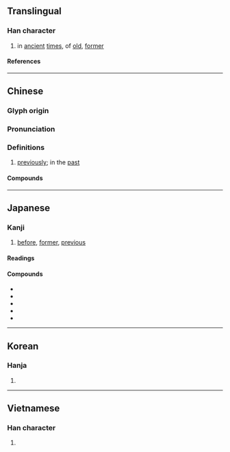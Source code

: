 {{character info/new}}
==Translingual==

===Han character===
{{Han char|rn=72|rad=日|as=17|sn=21|four=60732|canj=AYRV|ids=⿱日襄}}

# in [[ancient]] [[times]], of [[old]], [[former]]

====References====
{{Han ref|kx=0501.370|dkj=14258|dj=0872.110|hdz=21542.040|uh=66E9}}

----

==Chinese==
{{zh-forms}}

===Glyph origin===
{{Han etym}}

===Pronunciation===
{{zh-pron
|m=nǎng
|c=nong5
|mc=y
|oc=y
|ma=
|cat=a
}}

===Definitions===
{{zh-hanzi}}

# [[previously]]; in the [[past]]

====Compounds====
{{zh-der|疇曩|曩昔|曩時|曩日}}

----

==Japanese==

===Kanji===
{{ja-kanji|grade=|rs=日17}}

# [[before]], [[former]], [[previous]]

====Readings====
{{ja-readings
|goon=のう<なう
|kanon=どう<だう
|kun=さき-, さき-に
}}

====Compounds====
* {{ja-r|曩時|のうじ}}
* {{ja-r|曩日|のうじつ}}
* {{ja-r|曩昔|のうせき}}
* {{ja-r|曩祖|のうそ}}
* {{ja-r|曩莫|のうまく}}

----

==Korean==

===Hanja===
{{ko-hanja|낭}}

# {{rfdef|ko|sort=日17}}

----

==Vietnamese==

===Han character===
{{vi-readings|rs=日17|reading=nán}}

# {{rfdef|vi|sort=日17}}